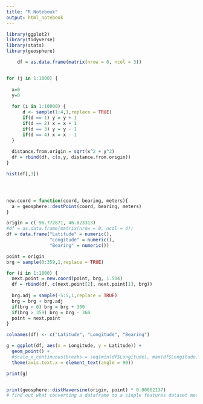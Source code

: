 ---
title: "R Notebook"
output: html_notebook
---

```{r}

library(ggplot2)
library(tidyverse)
library(stats)
library(geosphere)
```


```{r}


    df = as.data.frame(matrix(nrow = 0, ncol = 3))


for (j in 1:1000) {
    
  x=0
  y=0
    
  for (i in 1:10000) {
      d <- sample(1:4,1,replace = TRUE)
      if(d == 1) y = y + 1
      if(d == 2) x = x + 1
      if(d == 3) y = y - 1
      if(d == 4) x = x - 1
  }
    
  distance.from.origin = sqrt(x^2 + y^2) 
  df = rbind(df, c(x,y, distance.from.origin))
}

hist(df[,3])





```

```{r}
new.coord = function(coord, bearing, meters){
  a = geosphere::destPoint(coord, bearing, meters)
}
```


```{r}
origin = c(-96.772871, 46.823313)
#df = as.data.frame(matrix(nrow = 0, ncol = 4))
df = data.frame("Latitude" = numeric(),
                "Longitude" = numeric(),
                "Bearing" = numeric())

point = origin
brg = sample(0:359,1,replace = TRUE)

for (i in 1:1000) {
  next.point = new.coord(point, brg, 1.504)
  df = rbind(df, c(next.point[2], next.point[1], brg))
  
  brg.adj = sample(-5:5,1,replace = TRUE)
  brg = brg + brg.adj
  if(brg < 0) brg = brg + 360
  if(brg > 359) brg = brg - 360
  point = next.point
}

colnames(df) <- c("Latitude", "Longitude", "Bearing")

g = ggplot(df, aes(x = Longitude, y = Latitude)) +
  geom_point() +
  #scale_x_continuous(breaks = seq(min(df$Longitude), max(df$Longitude), .001))+
  theme(axis.text.x = element_text(angle = 90))

print(g)


print(geosphere::distHaversine(origin, point) * 0.00062137)
# find out what converting a dataframe to a sinple features dataset means ... see package sf

```


